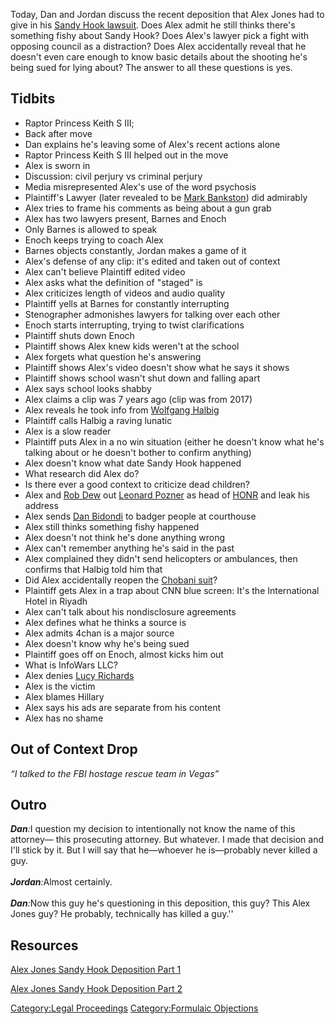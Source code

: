 {{Episode
 | title             = Formulaic Objections
 | caption           = [https://knowledgefight.libsyn.com/knowledge-fight-formulaic-objections Listen to this episode on Libsyn]
 | episodeNumber     = 279
 | length            = 02:24:15
 | airDate           = April 2, 2019
 | episodeType       = [[Formulaic Objections]]
 | hosts             = [[Dan Friesen]], [[Jordan Holmes]]
 | appearance        = Raptor Princess Keith S III, [[Robert Barnes]], [[Mark Enoch]], [[Rob Dew]], [[Dan Bidondi]], Plaintiff's Lawyer, Stenographer, [[Wolfgang Halbig]], [[Leonard Pozner]], [[Lucy Richards]]
 | beverage          = 
 | question          = ''How are we on Move-Watch 2019?''
 | previousEpisode   = [[278: January 3, 2013]]
 | nextEpisode       = [[280: Raptor Weddings and Sardinian Spiders]]
}}{{Stub}}

Today, Dan and Jordan discuss the recent deposition that Alex Jones had to give in his [[Texas Sandy Hook Lawsuit (Heslin v. Jones)|Sandy Hook lawsuit]]. Does Alex admit he still thinks there's something fishy about Sandy Hook? Does Alex's lawyer pick a fight with opposing council as a distraction? Does Alex accidentally reveal that he doesn't even care enough to know basic details about the shooting he's being sued for lying about? The answer to all these questions is yes.

== Tidbits ==

* Raptor Princess Keith S III;
* Back after move
* Dan explains he's leaving some of Alex's recent actions alone
* Raptor Princess Keith S III helped out in the move
* Alex is sworn in
* Discussion: civil perjury vs criminal perjury
* Media misrepresented Alex's use of the word psychosis
* Plaintiff's Lawyer (later revealed to be [[Mark Bankston]]) did admirably
* Alex tries to frame his comments as being about a gun grab
* Alex has two lawyers present, Barnes and Enoch
* Only Barnes is allowed to speak
* Enoch keeps trying to coach Alex
* Barnes objects constantly, Jordan makes a game of it
* Alex's defense of any clip: it's edited and taken out of context
* Alex can't believe Plaintiff edited video
* Alex asks what the definition of "staged" is
* Alex criticizes length of videos and audio quality
* Plaintiff yells at Barnes for constantly interrupting
* Stenographer admonishes lawyers for talking over each other
* Enoch starts interrupting, trying to twist clarifications
* Plaintiff shuts down Enoch
* Plaintiff shows Alex knew kids weren't at the school
* Alex forgets what question he's answering
* Plaintiff shows Alex's video doesn't show what he says it shows
* Plaintiff shows school wasn't shut down and falling apart
* Alex says school looks shabby
* Alex claims a clip was 7 years ago (clip was from 2017)
* Alex reveals he took info from [[Wolfgang Halbig]]
* Plaintiff calls Halbig a raving lunatic
* Alex is a slow reader
* Plaintiff puts Alex in a no win situation (either he doesn't know what he's talking about or he doesn't bother to confirm anything)
* Alex doesn't know what date Sandy Hook happened
* What research did Alex do?
* Is there ever a good context to criticize dead children?
* Alex and [[Rob Dew]] out [[Leonard Pozner|Leonard Pozner]] as head of [[HONR]] and leak his address
* Alex sends [[Dan Bidondi]] to badger people at courthouse
* Alex still thinks something fishy happened
* Alex doesn't not think he's done anything wrong
* Alex can't remember anything he's said in the past
* Alex complained they didn't send helicopters or ambulances, then confirms that Halbig told him that
* Did Alex accidentally reopen the [[Chobani v. Jones|Chobani suit]]?
* Plaintiff gets Alex in a trap about CNN blue screen: It's the International Hotel in Riyadh
* Alex can't talk about his nondisclosure agreements
* Alex defines what he thinks a source is
* Alex admits 4chan is a major source
* Alex doesn't know why he's being sued
* Plaintiff goes off on Enoch, almost kicks him out
* What is InfoWars LLC?
* Alex denies [[Lucy Richards]]
* Alex is the victim
* Alex blames Hillary
* Alex says his ads are separate from his content
* Alex has no shame

== Out of Context Drop ==
''“I talked to the FBI hostage rescue team in Vegas”''

== Outro==
''{{Main|279: Formulaic Objections/Transcript}}
'''Dan''': ''I question my decision to intentionally not know the name of this attorney— this prosecuting attorney. But whatever. I made that decision and I'll stick by it. But I will say that he—whoever he is—probably never killed a guy.''<br><br>'''Jordan''': ''Almost certainly.''<br><br>'''Dan''': ''Now this guy he's questioning in this deposition, this guy? This Alex Jones guy? He probably, technically has killed a guy.''

==Resources==
[https://www.youtube.com/watch?v=I7siWJ86g40 Alex Jones Sandy Hook Deposition Part 1]

[https://www.youtube.com/watch?v=XES-AydpIoc Alex Jones Sandy Hook Deposition Part 2]
[[Category:Legal Proceedings]]
[[Category:Formulaic Objections]]